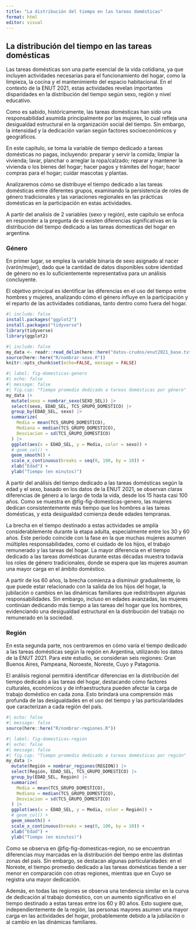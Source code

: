 ```yaml
---
title: "La distribución del tiempo en las tareas domésticas"
format: html
editor: visual
---
```


## La distribución del tiempo en las tareas domésticas

Las tareas domésticas son una parte esencial de la vida cotidiana, ya que incluyen actividades necesarias para el funcionamiento del hogar, como la limpieza, la cocina y el mantenimiento del espacio habitacional. En el contexto de la ENUT 2021, estas actividades revelan importantes disparidades en la distribución del tiempo según sexo, región y nivel educativo.

Como es sabido, históricamente, las tareas domésticas han sido una responsabilidad asumida principalmente por las mujeres, lo cual refleja una desigualdad estructural en la organización social del tiempo. Sin embargo, la intensidad y la dedicación varían según factores socioeconómicos y geográficos.

En este capítulo, se toma la variable de tiempo dedicado a tareas domésticas no pagas, incluyendo: preparar y servir la comida; limpiar la vivienda; lavar, planchar o arreglar la ropa/calzado; reparar y mantener la vivienda o los bienes del hogar; hacer pagos y trámites del hogar; hacer compras para el hogar; cuidar mascotas y plantas.

Analizaremos cómo se distribuye el tiempo dedicado a las tareas domésticas entre diferentes grupos, examinando la persistencia de roles de género tradicionales y las variaciones regionales en las prácticas domésticas en la participación en estas actividades.

A partir del analisis de 2 variables (sexo y región), este capítulo se enfoca en responder a la pregunta de si existen diferencias significativas en la distribución del tiempo dedicado a las tareas domesticas del hogar en argentina.

### Género

En primer lugar, se emplea la variable binaria de sexo asignado al nacer (varón/mujer), dado que la cantidad de datos disponibles sobre identidad de género no es lo suficientemente representativa para un análisis concluyente.

El objetivo principal es identificar las diferencias en el uso del tiempo entre hombres y mujeres, analizando cómo el género influye en la participación y el reparto de las actividades cotidianas, tanto dentro como fuera del hogar.

```r
#| include: false
install.packages("ggplot2")
install.packages("tidyverse")
library(tidyverse)
library(ggplot2)
```

```r
#| include: false
my_data <- readr::read_delim(here::here("datos-crudos/enut2021_base.txt"), delim = "|")
source(here::here("R/nombrar-sexo.R"))
knitr::opts_chunk$set(echo=FALSE, message = FALSE)
```

```r
#| label: fig-domesticas-genero
#| echo: false
#| message: false
#| fig.cap: "Tiempo promedio dedicado a tareas domésticas por género"
my_data |>
  mutate(sexo = nombrar_sexo(SEXO_SEL)) |>
  select(sexo, EDAD_SEL, TCS_GRUPO_DOMESTICO) |>
  group_by(EDAD_SEL, sexo) |>
  summarize(
    Media = mean(TCS_GRUPO_DOMESTICO),
    Mediana = median(TCS_GRUPO_DOMESTICO),
    Desviacion = sd(TCS_GRUPO_DOMESTICO)
  ) |> 
  ggplot(aes(x = EDAD_SEL, y = Media, color = sexo)) +
  # geom_col() +
  geom_smooth() +
  scale_x_continuous(breaks = seq(0, 100, by = 10)) +
  xlab("Edad") +
  ylab("Tiempo (en minutos)")

```

A partir del análisis del tiempo dedicado a las tareas domésticas según la edad y el sexo, basado en los datos de la ENUT 2021, se observan claras diferencias de género a lo largo de toda la vida, desde los 15 hasta casi 100 años. Como se muestra en @fig-fig-domesticas-genero, las mujeres dedican consistentemente más tiempo que los hombres a las tareas domésticas, y esta desigualdad comienza desde edades tempranas.

La brecha en el tiempo destinado a estas actividades se amplía considerablemente durante la etapa adulta, especialmente entre los 30 y 60 años. Este período coincide con la fase en la que muchas mujeres asumen múltiples responsabilidades, como el cuidado de los hijos, el trabajo remunerado y las tareas del hogar. La mayor diferencia en el tiempo dedicado a las tareas domésticas durante estas décadas muestra todavía los roles de género tradicionales, donde se espera que las mujeres asuman una mayor carga en el ámbito doméstico.

A partir de los 60 años, la brecha comienza a disminuir gradualmente, lo que puede estar relacionado con la salida de los hijos del hogar, la jubilación o cambios en las dinámicas familiares que redistribuyen algunas responsabilidades. Sin embargo, incluso en edades avanzadas, las mujeres continúan dedicando más tiempo a las tareas del hogar que los hombres, evidenciando una desigualdad estructural en la distribución del trabajo no remunerado en la sociedad.

### Región

En esta segunda parte, nos centraremos en cómo varía el tiempo dedicado a las tareas domésticas según la región en Argentina, utilizando los datos de la ENUT 2021. Para este estudio, se consideran seis regiones: Gran Buenos Aires, Pampeana, Noroeste, Noreste, Cuyo y Patagonia.

El análisis regional permitirá identificar diferencias en la distribución del tiempo dedicado a las tareas del hogar, destacando cómo factores culturales, económicos y de infraestructura pueden afectar la carga de trabajo doméstico en cada zona. Esto brindará una comprensión más profunda de las desigualdades en el uso del tiempo y las particularidades que caracterizan a cada región del país.

```r
#| echo: false
#| message: false
source(here::here("R/nombrar-regiones.R"))
```

```r
#| label: fig-domesticas-region
#| echo: false
#| message: false
#| fig.cap: "Tiempo promedio dedicado a tareas domésticas por región"
my_data |>
  mutate(Región = nombrar_regiones(REGION)) |>
  select(Región, EDAD_SEL, TCS_GRUPO_DOMESTICO) |>
  group_by(EDAD_SEL, Región) |>
  summarize(
    Media = mean(TCS_GRUPO_DOMESTICO),
    Mediana = median(TCS_GRUPO_DOMESTICO),
    Desviacion = sd(TCS_GRUPO_DOMESTICO)
  ) |> 
  ggplot(aes(x = EDAD_SEL, y = Media, color = Región)) +
  # geom_col() +
  geom_smooth() +
  scale_x_continuous(breaks = seq(0, 100, by = 10)) +
  xlab("Edad") +
  ylab("Tiempo (en minutos)")
```

Como se observa en @fig-fig-domesticas-region, no se encuentran diferencias muy marcadas en la distribución del tiempo entre las distintas zonas del país. Sin embargo, se destacan algunas particularidades: en el Noreste, el tiempo promedio dedicado a las tareas domésticas tiende a ser menor en comparación con otras regiones, mientras que en Cuyo se registra una mayor dedicación.

Además, en todas las regiones se observa una tendencia similar en la curva de dedicación al trabajo doméstico, con un aumento significativo en el tiempo destinado a estas tareas entre los 60 y 80 años. Esto sugiere que, independientemente de la región, las personas mayores asumen una mayor carga en las actividades del hogar, probablemente debido a la jubilación o al cambio en las dinámicas familiares.
